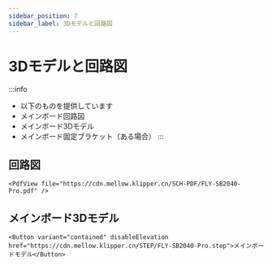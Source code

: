 ```yaml
---
sidebar_position: 7
sidebar_label: 3Dモデルと回路図
---
```


# 3Dモデルと回路図

:::info
* 以下のものを提供しています
* メインボード回路図
* メインボード3Dモデル
* メインボード固定ブラケット（ある場合）
:::

## 回路図

    <PdfView file="https://cdn.mellow.klipper.cn/SCH-PDF/FLY-SB2040-Pro.pdf" />


## メインボード3Dモデル

    <Button variant="contained" disableElevation href="https://cdn.mellow.klipper.cn/STEP/FLY-SB2040-Pro.step">メインボードモデル</Button>

